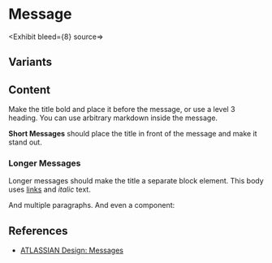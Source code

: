
# Message

<Exhibit bleed={8} source=<Sample variant="basic" as="source" />>
  <Sample variant="basic" />
</Exhibit>

## Variants

<Grid>
 <Exhibit bleed={8} caption="info">
    <Sample variant="basic" props={{ variant: "info" }} />
  </Exhibit>
  <Exhibit bleed={8} caption="warning">
    <Sample variant="basic" props={{ variant: "warning" }} />
  </Exhibit>
  <Exhibit bleed={8} caption="alert">
    <Sample variant="basic" props={{ variant: "alert" }} />
  </Exhibit>
</Grid>

## Content

Make the title bold and place it before the message, or use a level 3 heading. You can use arbitrary markdown inside the message.

<Grid>
<Exhibit bleed={8} caption="Inline title">
  <Sample variant="basic">

**Short Messages** should place the title in front of the message and make it stand out.

  </Sample>
</Exhibit>

<Exhibit bleed={8} caption="Title as a separate block elment">
  <Sample variant="basic">

### Longer Messages

Longer messages should make the title a separate block element. This body uses [links](#) and _italic_ text.

And multiple paragraphs. And even a component:

<Swatch value="#FF00FF" />

  </Sample>
</Exhibit>
</Grid>

## References

 - [ATLASSIAN Design: Messages](https://www.atlassian.design/server/components/messages/)
